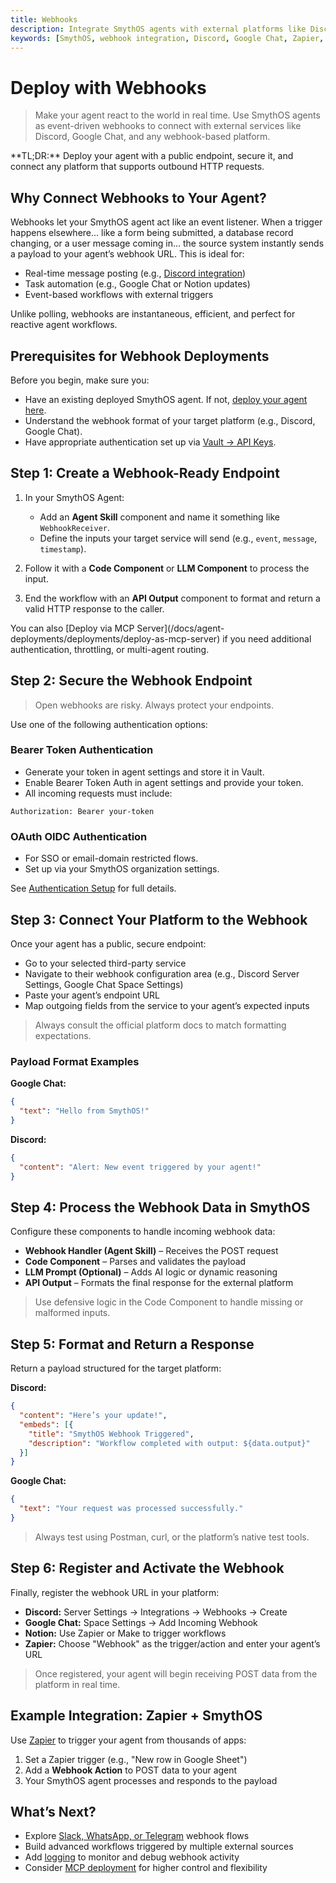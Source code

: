 ```yaml
---
title: Webhooks
description: Integrate SmythOS agents with external platforms like Discord or Google Chat using webhook deployments to extend agent functionality.
keywords: [SmythOS, webhook integration, Discord, Google Chat, Zapier, real-time automation, event-driven agents]
---
```


# Deploy with Webhooks

> Make your agent react to the world in real time. Use SmythOS agents as event-driven webhooks to connect with external services like Discord, Google Chat, and any webhook-based platform.

<InfoCallout>
**TL;DR:** Deploy your agent with a public endpoint, secure it, and connect any platform that supports outbound HTTP requests.
</InfoCallout>

<Divider />

## Why Connect Webhooks to Your Agent?

Webhooks let your SmythOS agent act like an event listener. When a trigger happens elsewhere... like a form being submitted, a database record changing, or a user message coming in... the source system instantly sends a payload to your agent’s webhook URL. This is ideal for:

- Real-time message posting (e.g., [Discord integration](/docs/agent-deployments/integration-components/discord-integration))
- Task automation (e.g., Google Chat or Notion updates)
- Event-based workflows with external triggers

Unlike polling, webhooks are instantaneous, efficient, and perfect for reactive agent workflows.

<Divider />

## Prerequisites for Webhook Deployments

Before you begin, make sure you:

- Have an existing deployed SmythOS agent. If not, [deploy your agent here](/docs/agent-deployments/overview).
- Understand the webhook format of your target platform (e.g., Discord, Google Chat).
- Have appropriate authentication set up via [Vault → API Keys](/docs/agent-studio/key-concepts/vault).

<Divider />

## Step 1: Create a Webhook-Ready Endpoint

1. In your SmythOS Agent:  
   - Add an **Agent Skill** component and name it something like `WebhookReceiver`.  
   - Define the inputs your target service will send (e.g., `event`, `message`, `timestamp`).

2. Follow it with a **Code Component** or **LLM Component** to process the input.

3. End the workflow with an **API Output** component to format and return a valid HTTP response to the caller.

<InfoCallout>
You can also [Deploy via MCP Server](/docs/agent-deployments/deployments/deploy-as-mcp-server) if you need additional authentication, throttling, or multi-agent routing.
</InfoCallout>

<Divider />

## Step 2: Secure the Webhook Endpoint

> Open webhooks are risky. Always protect your endpoints.

Use one of the following authentication options:

### Bearer Token Authentication

- Generate your token in agent settings and store it in Vault.  
- Enable Bearer Token Auth in agent settings and provide your token.  
- All incoming requests must include:

```http
Authorization: Bearer your-token
```

### OAuth OIDC Authentication

- For SSO or email-domain restricted flows.  
- Set up via your SmythOS organization settings.

See [Authentication Setup](/docs/agent-studio/manage-agents/authentication) for full details.

<Divider />

## Step 3: Connect Your Platform to the Webhook

Once your agent has a public, secure endpoint:

- Go to your selected third-party service  
- Navigate to their webhook configuration area (e.g., Discord Server Settings, Google Chat Space Settings)  
- Paste your agent’s endpoint URL  
- Map outgoing fields from the service to your agent’s expected inputs

> Always consult the official platform docs to match formatting expectations.

### Payload Format Examples

**Google Chat:**
```json
{
  "text": "Hello from SmythOS!"
}
```

**Discord:**
```json
{
  "content": "Alert: New event triggered by your agent!"
}
```

<Divider />

## Step 4: Process the Webhook Data in SmythOS

Configure these components to handle incoming webhook data:

- **Webhook Handler (Agent Skill)** – Receives the POST request  
- **Code Component** – Parses and validates the payload  
- **LLM Prompt (Optional)** – Adds AI logic or dynamic reasoning  
- **API Output** – Formats the final response for the external platform

> Use defensive logic in the Code Component to handle missing or malformed inputs.

<Divider />

## Step 5: Format and Return a Response

Return a payload structured for the target platform:

**Discord:**
```json
{
  "content": "Here’s your update!",
  "embeds": [{
    "title": "SmythOS Webhook Triggered",
    "description": "Workflow completed with output: ${data.output}"
  }]
}
```

**Google Chat:**
```json
{
  "text": "Your request was processed successfully."
}
```

> Always test using Postman, curl, or the platform’s native test tools.

<Divider />

## Step 6: Register and Activate the Webhook

Finally, register the webhook URL in your platform:

- **Discord:** Server Settings → Integrations → Webhooks → Create  
- **Google Chat:** Space Settings → Add Incoming Webhook  
- **Notion:** Use Zapier or Make to trigger workflows  
- **Zapier:** Choose "Webhook" as the trigger/action and enter your agent’s URL

> Once registered, your agent will begin receiving POST data from the platform in real time.

<Divider />

## Example Integration: Zapier + SmythOS

Use [Zapier](https://zapier.com) to trigger your agent from thousands of apps:

1. Set a Zapier trigger (e.g., "New row in Google Sheet")  
2. Add a **Webhook Action** to POST data to your agent  
3. Your SmythOS agent processes and responds to the payload

<Divider />

## What’s Next?

- Explore [Slack, WhatsApp, or Telegram](/docs/agent-deployments/integration-components/whatsapp-integration) webhook flows
- Build advanced workflows triggered by multiple external sources
- Add [logging](/docs/agent-studio/manage-agents/logs) to monitor and debug webhook activity
- Consider [MCP deployment](/docs/agent-deployments/deployments/deploy-as-mcp-server) for higher control and flexibility

<PromptCard prompt="Deploy your agent as a secure webhook and connect to platforms like Discord, Google Chat, or Zapier." />
